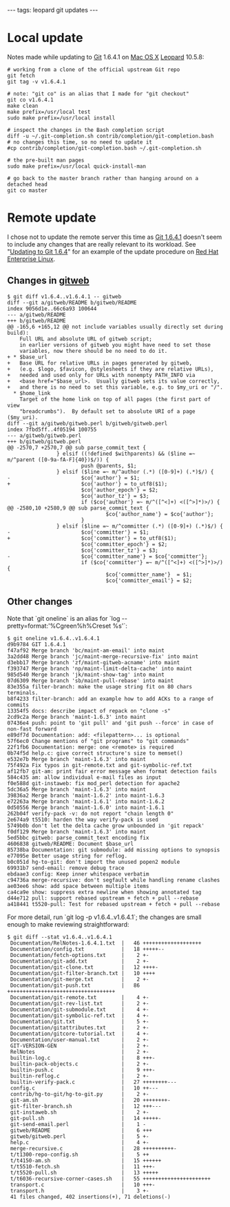 ---
tags: leopard git updates
---
= Local update =

Notes made while updating to [[Git]] 1.6.4.1 on [[Mac OS X]] [[Leopard]] 10.5.8:

<pre># working from a clone of the official upstream Git repo
git fetch
git tag -v v1.6.4.1

# note: "git co" is an alias that I made for "git checkout"
git co v1.6.4.1
make clean
make prefix=/usr/local test
sudo make prefix=/usr/local install

# inspect the changes in the Bash completion script
diff -u ~/.git-completion.sh contrib/completion/git-completion.bash
# no changes this time, so no need to update it
#cp contrib/completion/git-completion.bash ~/.git-completion.sh

# the pre-built man pages
sudo make prefix=/usr/local quick-install-man

# go back to the master branch rather than hanging around on a detached head
git co master</pre>

= Remote update =

I chose not to update the remote server this time as [[Git 1.6.4.1]] doesn't seem to include any changes that are really relevant to its workload. See "[[Updating to Git 1.6.4]]" for an example of the update procedure on [[Red Hat Enterprise Linux]].

== Changes in [[gitweb]] ==

<pre lang="shell">$ git diff v1.6.4..v1.6.4.1 -- gitweb
diff --git a/gitweb/README b/gitweb/README
index 9056d1e..66c6a93 100644
--- a/gitweb/README
+++ b/gitweb/README
@@ -165,6 +165,12 @@ not include variables usually directly set during build):
    Full URL and absolute URL of gitweb script;
    in earlier versions of gitweb you might have need to set those
    variables, now there should be no need to do it.
+ * $base_url
+   Base URL for relative URLs in pages generated by gitweb,
+   (e.g. $logo, $favicon, @stylesheets if they are relative URLs),
+   needed and used only for URLs with nonempty PATH_INFO via
+   <base href="$base_url>.  Usually gitweb sets its value correctly,
+   and there is no need to set this variable, e.g. to $my_uri or "/".
  * $home_link
    Target of the home link on top of all pages (the first part of view
    "breadcrumbs").  By default set to absolute URI of a page ($my_uri).
diff --git a/gitweb/gitweb.perl b/gitweb/gitweb.perl
index 7fbd5ff..4f05194 100755
--- a/gitweb/gitweb.perl
+++ b/gitweb/gitweb.perl
@@ -2570,7 +2570,7 @@ sub parse_commit_text {
                } elsif ((!defined $withparents) && ($line =~ m/^parent ([0-9a-fA-F]{40})$/)) {
                        push @parents, $1;
                } elsif ($line =~ m/^author (.*) ([0-9]+) (.*)$/) {
-                       $co{'author'} = $1;
+                       $co{'author'} = to_utf8($1);
                        $co{'author_epoch'} = $2;
                        $co{'author_tz'} = $3;
                        if ($co{'author'} =~ m/^([^<]+) <([^>]*)>/) {
@@ -2580,10 +2580,9 @@ sub parse_commit_text {
                                $co{'author_name'} = $co{'author'};
                        }
                } elsif ($line =~ m/^committer (.*) ([0-9]+) (.*)$/) {
-                       $co{'committer'} = $1;
+                       $co{'committer'} = to_utf8($1);
                        $co{'committer_epoch'} = $2;
                        $co{'committer_tz'} = $3;
-                       $co{'committer_name'} = $co{'committer'};
                        if ($co{'committer'} =~ m/^([^<]+) <([^>]*)>/) {
                                $co{'committer_name'}  = $1;
                                $co{'committer_email'} = $2;</pre>

== Other changes ==

Note that `git oneline` is an alias for `log --pretty=format:'%Cgreen%h%Creset %s'`:

<pre lang="shell">$ git oneline v1.6.4..v1.6.4.1
d9b9784 GIT 1.6.4.1
f47af92 Merge branch 'bc/maint-am-email' into maint
3a2dd48 Merge branch 'jc/maint-merge-recursive-fix' into maint
d3ebb17 Merge branch 'zf/maint-gitweb-acname' into maint
f393747 Merge branch 'np/maint-limit-delta-cache' into maint
985d540 Merge branch 'jk/maint-show-tag' into maint
07d6309 Merge branch 'sb/maint-pull-rebase' into maint
83e355a filter-branch: make the usage string fit on 80 chars terminals.
b8f4233 filter-branch: add an example how to add ACKs to a range of commits
13354f5 docs: describe impact of repack on "clone -s"
2cd9c2a Merge branch 'maint-1.6.3' into maint
07436e4 push: point to 'git pull' and 'git push --force' in case of non-fast forward
e89df7d Documentation: add: <filepattern>... is optional
57f6ec0 Change mentions of "git programs" to "git commands"
22f1fb6 Documentation: merge: one <remote> is required
0b74f5d help.c: give correct structure's size to memset()
e532e7b Merge branch 'maint-1.6.3' into maint
75f492a Fix typos in git-remote.txt and git-symbolic-ref.txt
af12fb7 git-am: print fair error message when format detection fails
584c435 am: allow individual e-mail files as input
f0e588d git-instaweb: fix mod_perl detection for apache2
5dc36a5 Merge branch 'maint-1.6.3' into maint
39836a2 Merge branch 'maint-1.6.2' into maint-1.6.3
e72263a Merge branch 'maint-1.6.1' into maint-1.6.2
0d50556 Merge branch 'maint-1.6.0' into maint-1.6.1
262b04f verify-pack -v: do not report "chain length 0"
2e674a9 t5510: harden the way verify-pack is used
5749b0b don't let the delta cache grow unbounded in 'git repack'
f0df129 Merge branch 'maint-1.6.3' into maint
5ed5bbc gitweb: parse_commit_text encoding fix
4606838 gitweb/README: Document $base_url
85738ba Documentation: git submodule: add missing options to synopsis
e77095e Better usage string for reflog.
b0c051d hg-to-git: don't import the unused popen2 module
69931b7 send-email: remove debug trace
ebdaae3 config: Keep inner whitespace verbatim
c94736a merge-recursive: don't segfault while handling rename clashes
ae03ee6 show: add space between multiple items
ca4ca9e show: suppress extra newline when showing annotated tag
d44e712 pull: support rebased upstream + fetch + pull --rebase
a418441 t5520-pull: Test for rebased upstream + fetch + pull --rebase</pre>

For more detail, run `git log -p v1.6.4..v1.6.4.1`; the changes are small enough to make reviewing straightforward:

<pre lang="shell">$ git diff --stat v1.6.4..v1.6.4.1
 Documentation/RelNotes-1.6.4.1.txt  |   46 +++++++++++++++++++
 Documentation/config.txt            |   18 +++++--
 Documentation/fetch-options.txt     |    2 +-
 Documentation/git-add.txt           |    2 +-
 Documentation/git-clone.txt         |   12 ++++-
 Documentation/git-filter-branch.txt |   10 ++++
 Documentation/git-merge.txt         |    2 +-
 Documentation/git-push.txt          |   86 +++++++++++++++++++++++++++++++++++
 Documentation/git-remote.txt        |    4 +-
 Documentation/git-rev-list.txt      |    2 +-
 Documentation/git-submodule.txt     |    4 +-
 Documentation/git-symbolic-ref.txt  |    4 +-
 Documentation/git.txt               |    5 +-
 Documentation/gitattributes.txt     |    2 +-
 Documentation/gitcore-tutorial.txt  |    4 +-
 Documentation/user-manual.txt       |    2 +-
 GIT-VERSION-GEN                     |    2 +-
 RelNotes                            |    2 +-
 builtin-log.c                       |    8 +++-
 builtin-pack-objects.c              |    2 +-
 builtin-push.c                      |    9 +++-
 builtin-reflog.c                    |    2 +-
 builtin-verify-pack.c               |   27 ++++++++---
 config.c                            |   10 ++---
 contrib/hg-to-git/hg-to-git.py      |    2 +-
 git-am.sh                           |   20 ++++++++-
 git-filter-branch.sh                |   12 +++---
 git-instaweb.sh                     |    2 +-
 git-pull.sh                         |   14 +++++-
 git-send-email.perl                 |    1 -
 gitweb/README                       |    6 +++
 gitweb/gitweb.perl                  |    5 +-
 help.c                              |    4 +-
 merge-recursive.c                   |   28 ++++++++++-
 t/t1300-repo-config.sh              |    5 ++
 t/t4150-am.sh                       |   15 ++++++
 t/t5510-fetch.sh                    |   11 +++-
 t/t5520-pull.sh                     |   13 +++++
 t/t6036-recursive-corner-cases.sh   |   55 ++++++++++++++++++++++
 transport.c                         |   10 +++-
 transport.h                         |    3 +-
 41 files changed, 402 insertions(+), 71 deletions(-)</pre>
